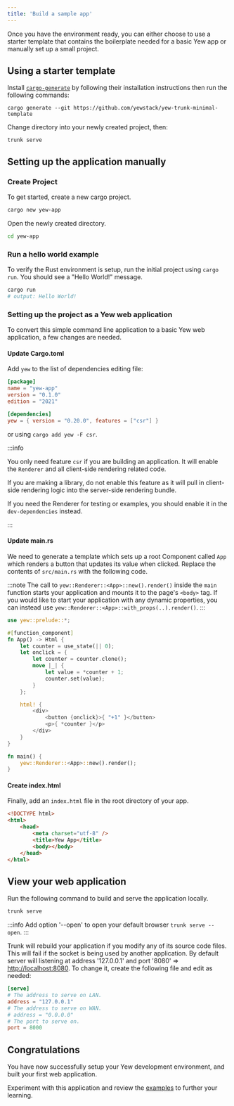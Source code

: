 ```yaml
---
title: 'Build a sample app'
---
```


Once you have the environment ready, you can either choose to use a starter template that contains
the boilerplate needed for a basic Yew app or manually set up a small project.

## Using a starter template

Install [`cargo-generate`](https://github.com/cargo-generate/cargo-generate) by following their installation instructions
then run the following commands:

```shell
cargo generate --git https://github.com/yewstack/yew-trunk-minimal-template
```

Change directory into your newly created project, then:

```
trunk serve
```

## Setting up the application manually

### Create Project

To get started, create a new cargo project.

```bash
cargo new yew-app
```

Open the newly created directory.

```bash
cd yew-app
```

### Run a hello world example

To verify the Rust environment is setup, run the initial project using `cargo run`. You should see
a "Hello World!" message.

```bash
cargo run
# output: Hello World!
```

### Setting up the project as a Yew web application

To convert this simple command line application to a basic Yew web application, a few changes are needed.

#### Update Cargo.toml

Add `yew` to the list of dependencies editing file:

```toml title=Cargo.toml {7}
[package]
name = "yew-app"
version = "0.1.0"
edition = "2021"

[dependencies]
yew = { version = "0.20.0", features = ["csr"] }
```

or using `cargo add yew -F csr`.

:::info

You only need feature `csr` if you are building an application.
It will enable the `Renderer` and all client-side rendering related code.

If you are making a library, do not enable this feature as it will pull in
client-side rendering logic into the server-side rendering bundle.

If you need the Renderer for testing or examples, you should enable it
in the `dev-dependencies` instead.

:::

#### Update main.rs

We need to generate a template which sets up a root Component called `App` which renders a button
that updates its value when clicked. Replace the contents of `src/main.rs` with the following code.

:::note
The call to `yew::Renderer::<App>::new().render()` inside the `main` function starts your application and mounts
it to the page's `<body>` tag. If you would like to start your application with any dynamic
properties, you can instead use `yew::Renderer::<App>::with_props(..).render()`.
:::

```rust ,no_run, title=main.rs
use yew::prelude::*;

#[function_component]
fn App() -> Html {
    let counter = use_state(|| 0);
    let onclick = {
        let counter = counter.clone();
        move |_| {
            let value = *counter + 1;
            counter.set(value);
        }
    };

    html! {
        <div>
            <button {onclick}>{ "+1" }</button>
            <p>{ *counter }</p>
        </div>
    }
}

fn main() {
    yew::Renderer::<App>::new().render();
}
```

#### Create index.html

Finally, add an `index.html` file in the root directory of your app.

```html , title=index.html
<!DOCTYPE html>
<html>
    <head>
        <meta charset="utf-8" />
        <title>Yew App</title>
        <body></body>
    </head>
</html>
```

## View your web application

Run the following command to build and serve the application locally.

```bash
trunk serve
```

:::info
Add option '--open' to open your default browser `trunk serve --open`.
:::

Trunk will rebuild your application if you modify any of its source code files.
This will fail if the socket is being used by another application.
By default server will listening at address '127.0.0.1' and port '8080' => [http://localhost:8080](http://127.0.0.1:8080).
To change it, create the following file and edit as needed:

```toml title="Trunk.toml"
[serve]
# The address to serve on LAN.
address = "127.0.0.1"
# The address to serve on WAN.
# address = "0.0.0.0"
# The port to serve on.
port = 8000
```

## Congratulations

You have now successfully setup your Yew development environment, and built your first web application.

Experiment with this application and review the [examples](./examples.mdx) to further your learning.
